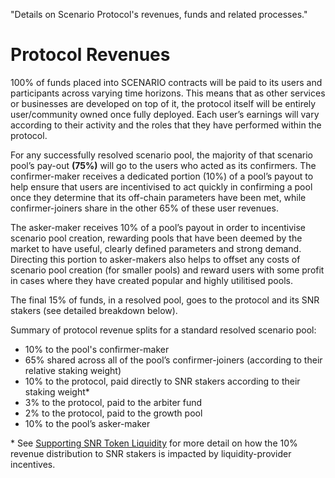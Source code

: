 
  "Details on Scenario Protocol's revenues, funds and related processes."

# Protocol Revenues

100% of funds placed into SCENARIO contracts will be paid to its users and participants across varying time horizons. This means that as other services or businesses are developed on top of it, the protocol itself will be entirely user/community owned once fully deployed. Each user’s earnings will vary according to their activity and the roles that they have performed within the protocol.

For any successfully resolved scenario pool, the majority of that scenario pool’s pay-out <b>(75%)</b> will go to the users who acted as its confirmers. The confirmer-maker receives a dedicated portion (10%) of a pool’s payout to help ensure that users are incentivised to act quickly in confirming a pool once they determine that its off-chain parameters have been met, while confirmer-joiners share in the other 65% of these user revenues.

The asker-maker receives 10% of a pool’s payout in order to incentivise scenario pool creation, rewarding pools that have been deemed by the market to have useful, clearly defined parameters and strong demand. Directing this portion to asker-makers also helps to offset any costs of scenario pool creation (for smaller pools) and reward users with some profit in cases where they have created popular and highly utilitised pools.

The final 15% of funds, in a resolved pool, goes to the protocol and its SNR stakers (see detailed breakdown below). 

Summary of protocol revenue splits for a standard resolved scenario pool:<br/>
* 10% to the pool's confirmer-maker
* 65% shared across all of the pool’s confirmer-joiners (according to their relative staking weight)
* 10% to the protocol, paid directly to SNR stakers according to their staking weight* 
* 3% to the protocol, paid to the arbiter fund
* 2% to the protocol, paid to the growth pool
* 10% to the pool’s asker-maker	

<Note>* See [Supporting SNR Token Liquidity](/liquidity) for more detail on how the 10% revenue distribution to SNR stakers is impacted by liquidity-provider incentives.</Note>